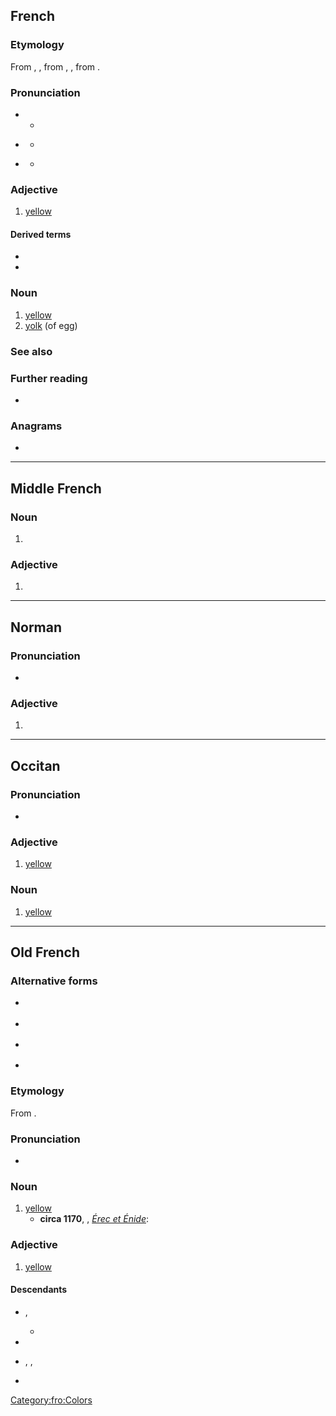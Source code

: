 {{also|jaûne}}
==French==

===Etymology===
From {{inh|fr|frm|jaune}}, {{m|frm|iaune}}, from {{inh|fr|fro|jaune}}, {{m|fro|jalne}}, from {{inh|fr|la|galbinus}}.

===Pronunciation===
* {{fr-IPA}}
** {{audio|fr|Fr-jaune.ogg|audio (Paris, France)}}
* {{a|South of France}} {{IPA|fr|[ˈʒɔ.nə]}}
** {{audio|fr|Fr-jaune (Avignon).ogg|audio (Avignon, France)}}
* {{a|Quebec|formal}} {{IPA|fr|[ʒou̯n]}}
** {{audio|fr|Fr-Jaune.oga|audio (Quebec)}}

===Adjective===
{{fr-adj}}

# [[yellow]]
#: {{ux|fr|Le citron est un fruit jaune.|translation=Lemon is a yellow fruit.}}

====Derived terms====
* {{l|fr|jaunâtre}}
* {{l|fr|jaunisse}}

===Noun===
{{fr-noun|m}}

# [[yellow]]
# [[yolk]] (of egg)

===See also===
{{table:colors/fr}}

===Further reading===
* {{R:TLFi}}

===Anagrams===
* {{l|fr|jeûna}}

----

==Middle French==

===Noun===
{{frm-noun|m}}

# {{alternative form of|frm|iaune}}

===Adjective===
{{frm-adj|mf}}

# {{alternative form of|frm|iaune}}

----

==Norman==

===Pronunciation===
* {{audio|nrf|Jer-jaune.ogg|Audio (Jersey)}}

===Adjective===
{{nrf-adj|mf}}

# {{alternative form of|nrf|jaûne}}

----

==Occitan==

===Pronunciation===
* {{audio|oc|LL-Q14185 (oci)-Davidgrosclaude-jaune.wav|Audio (Béarn)}}

===Adjective===
{{oc-adj|f=jauna}}

# [[yellow]]

===Noun===
{{oc-noun|m}}

# [[yellow]]

{{topics|oc|Colors}}

----

==Old French==

===Alternative forms===
* {{l|fro|ganne}} {{qualifier|rare}}
* {{l|fro|gaune}} {{qualifier|rare}}
* {{l|fro|gausne}} {{qualifier|rare}}
* {{l|fro|jalne}} {{qualifier|rare}}

===Etymology===
From {{inh|fro|la|galbinus}}.

===Pronunciation===
* {{IPA|fro|/ˈd͡ʒaw.nə/}}

===Noun===
{{fro-noun|m}}

# [[yellow]]
#* '''circa 1170''', {{w|Chrétien de Troyes}}, ''[[s:fr:Érec et Énide|Érec et Énide]]'':
#*: {{ux|fro|Blanches et verz, bloes et '''jaunes'''|t=Whites, greens, blues and yellows.}}

===Adjective===
{{fro-adj|mf}}

# [[yellow]]

====Descendants====
* {{desc|frm|jaune}}, {{l|frm|iaune}}
** {{desc|fr|jaune}}
* {{desc|it|giallo|bor=1}}
* {{desc|nrf|jaone}} {{qualifier|Guernsey}}, {{l|nrf|jâone}} {{qualifier|Cotentin}}, {{l|nrf|jaûne}} {{qualifier|Jersey}}
* {{desc|wa|djaene}}

[[Category:fro:Colors]]